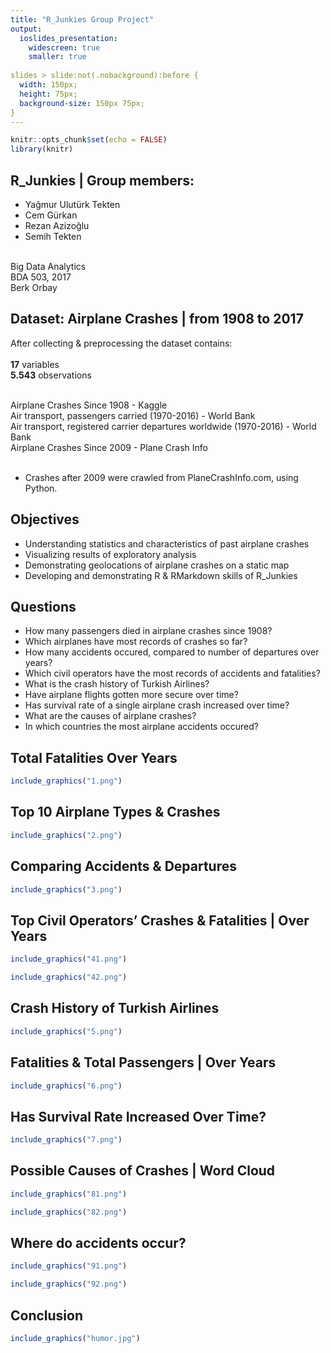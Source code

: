 ```yaml
---
title: "R_Junkies Group Project"
output: 
  ioslides_presentation:
    widescreen: true
    smaller: true
    
slides > slide:not(.nobackground):before {
  width: 150px;
  height: 75px;
  background-size: 150px 75px;
}
---
```


```r
knitr::opts_chunk$set(echo = FALSE)
library(knitr)

```

## R_Junkies | Group members:

+ Yağmur Ulutürk Tekten
+ Cem Gürkan
+ Rezan Azizoğlu
+ Semih Tekten

<br>
Big Data Analytics<br>
BDA 503, 2017<br>
Berk Orbay

## Dataset: Airplane Crashes | from 1908 to 2017
After collecting & preprocessing the dataset contains:<br><br>
**17** variables<br>
**5.543** observations<br><br>

Airplane Crashes Since 1908 - Kaggle<br>
Air transport, passengers carried (1970-2016) - World Bank<br>
Air transport, registered carrier departures worldwide (1970-2016) - World Bank<br>
Airplane Crashes Since 2009 - Plane Crash Info<br><br>

* Crashes after 2009 were crawled from PlaneCrashInfo.com, using Python.

## Objectives

+ Understanding statistics and characteristics of past airplane crashes
+ Visualizing results of exploratory analysis
+ Demonstrating geolocations of airplane crashes on a static map
+ Developing and demonstrating R & RMarkdown skills of R_Junkies

## Questions

+ How many passengers died in airplane crashes since 1908? 
+ Which airplanes have most records of crashes so far? 
+ How many accidents occured, compared to number of departures over years? 
+ Which civil operators have the most records of accidents and fatalities? 
+ What is the crash history of Turkish Airlines? 
+ Have airplane flights gotten more secure over time? 
+ Has survival rate of a single airplane crash increased over time? 
+ What are the causes of airplane crashes? 
+ In which countries the most airplane accidents occured?

## Total Fatalities Over Years

```r
include_graphics("1.png") 
```



## Top 10 Airplane Types & Crashes

```r
include_graphics("2.png") 
```

## Comparing Accidents & Departures

```r
include_graphics("3.png") 
```

## Top Civil Operators’ Crashes & Fatalities | Over Years

```r
include_graphics("41.png") 
```

```r
include_graphics("42.png") 
```

## Crash History of Turkish Airlines

```r
include_graphics("5.png") 
```

## Fatalities & Total Passengers | Over Years

```r
include_graphics("6.png") 
```

## Has Survival Rate Increased Over Time?

```r
include_graphics("7.png") 
```

## Possible Causes of Crashes | Word Cloud

```r
include_graphics("81.png") 
```

```r
include_graphics("82.png") 
```


## Where do accidents occur?

```r
include_graphics("91.png") 
```

```r
include_graphics("92.png") 
```

## Conclusion

```r
include_graphics("humor.jpg") 
```
